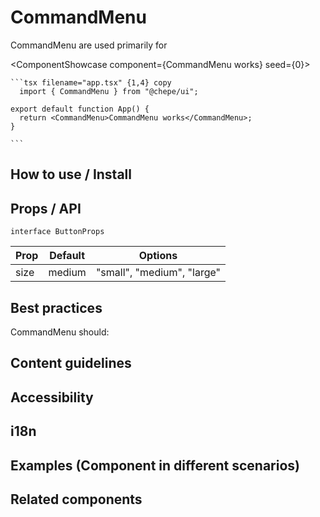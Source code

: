 

# CommandMenu

CommandMenu are used primarily for

<ComponentShowcase component={<CommandMenu>CommandMenu works</CommandMenu>} seed={0}>
   <div>

    ```tsx filename="app.tsx" {1,4} copy
      import { CommandMenu } from "@chepe/ui";

    export default function App() {
      return <CommandMenu>CommandMenu works</CommandMenu>;
    }

    ```

  </div>
</ComponentShowcase>

## How to use / Install

## Props / API

`interface ButtonProps`

| Prop | Default | Options                    |
| ---- | ------- | -------------------------- |
| size | medium  | "small", "medium", "large" |

## Best practices

CommandMenu should:

## Content guidelines

## Accessibility

## i18n

## Examples (Component in different scenarios)

## Related components
